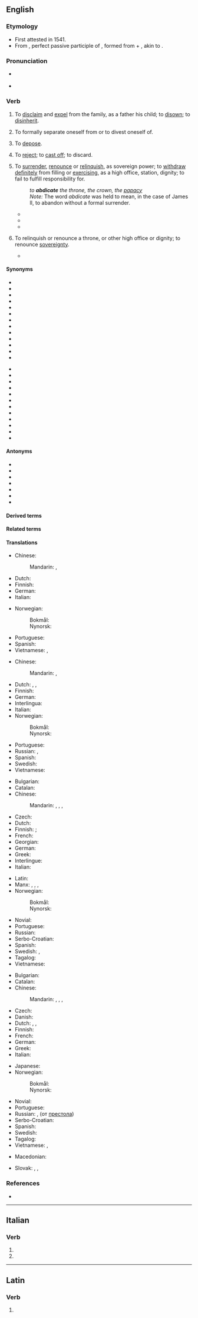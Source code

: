 ==English==

===Etymology===
{{root|en|ine-pro|*deyḱ-}}
* First attested in 1541.
* From {{der|en|la|abdicātus||renounced}}, perfect passive participle of {{m|la|abdicō||renounce, reject, disclaim}}, formed from {{m|la|ab||away}} + {{m|la|dicō||proclaim, dedicate, declare}}, akin to {{m|la|dīcō||say}}.

===Pronunciation===
* {{a|RP}} {{IPA|en|/ˈæb.dɪˌkeɪt/}}
* {{audio|en|En-us-abdicate.ogg|Audio (US)}}

===Verb===
{{en-verb}}

# {{lb|en|transitive|obsolete}} To [[disclaim]] and [[expel]] from the family, as a father his child; to [[disown]]; to [[disinherit]]. {{defdate|Attested from the mid 16<sup>th</sup> century until the early 19<sup>th</sup> century.}}
# {{lb|en|transitive|reflexive|obsolete}} To formally separate oneself from or to divest oneself of. {{defdate|First attested from the mid 16<sup>th</sup> century until the late 17<sup>th</sup> century.}}
# {{lb|en|transitive|obsolete}} To [[depose]]. {{defdate|Attested from the early 17<sup>th</sup> century until the late 18<sup>th</sup> century.}}
# {{lb|en|transitive|obsolete}} To [[reject]]; to [[cast off]]; to discard. {{defdate|Attested from the mid 16<sup>th</sup> century until the late 17<sup>th</sup> century.}}
#: {{rfquotek|en|Bishop Hall}}
# {{lb|en|transitive}} To [[surrender]], [[renounce]] or [[relinquish]], as sovereign power; to [[withdraw]] [[definitely]] from filling or [[exercising]], as a high office, station, dignity; to fail to fulfill responsibility for. {{defdate|First attested in the mid 17<sup>th</sup> century.}}
#: ''to '''abdicate''' the throne, the crown, the [[papacy]]''
#: ''Note:'' The word ''abdicate'' was held to mean, in the case of James II, to abandon without a formal surrender.
#* {{quote-book|en|year=1776|author=Edward Gibbon|passage=The cross-bearers '''abdicated''' their service.|title=The History of the Decline and Fall of the Roman Empire}}
#* {{quote-book|en|author={{w|Edmund Burke}}|title=Reflections on the Revolution in France|year=1790|passage=He '''abdicates''' all right to be his own governor.}}
#* {{quote-book|en|title=History of England from the Fall of Wolsey to the Death of Elizabeth|author={{w|James Anthony Froude}}|year=1856|passage=The understanding '''abdicates''' its functions.}}
# {{lb|en|intransitive}} To relinquish or renounce a throne, or other high office or dignity; to renounce [[sovereignty]]. {{defdate|First attested in the early 18<sup>th</sup> century.}}
#* {{quote-book|en|author={{w|Edmund Burke}}|title=Reflections on the Revolution in France|year=1790|passage=Though a king may '''abdicate''' for his own person, he cannot '''abdicate''' for the monarchy.}}

====Synonyms====
{{rel-top|synonyms of "abdicate"}}
* {{l|en|abandon}}
* {{l|en|abjure}}
* {{l|en|cast aside}}
* {{l|en|cast off}}
* {{l|en|cede}}
* {{l|en|desert}}
* {{l|en|disinherit}}
* {{l|en|disown}}
* {{l|en|forego}}
* {{l|en|forsake}}
* {{l|en|give up}}
* {{l|en|quit}}
* {{l|en|refuse}}
{{rel-mid}}
* {{l|en|reject}}
* {{l|en|relent}}
* {{l|en|relinquish}}
* {{l|en|renounce}}
* {{l|en|repudiate}}
* {{l|en|resign}}
* {{l|en|retire}}
* {{l|en|stand down}}
* {{l|en|surrender}}
* {{l|en|vacate}}
* {{l|en|waive}}
* {{l|en|yield}}
{{rel-bottom}}

====Antonyms====
* {{l|en|claim}}
* {{l|en|grasp}}
* {{l|en|maintain}}
* {{l|en|occupy}}
* {{l|en|retain}}
* {{l|en|seize}}
* {{l|en|usurp}}

====Derived terms====
{{col3|en
|abdicable
|abdicant
|abdication
|abdicator
}}

====Related terms====
{{rootsee|en|deyḱ}}

====Translations====
{{trans-top-also|to disclaim and expel from family|disinherit}}
* Chinese:
*: Mandarin: {{t+|cmn|辭職|sc=Hani}}, {{t+|cmn|辞职|tr=cízhí|sc=Hani}}
* Dutch: {{t+|nl|onterven}}
* Finnish: {{t+|fi|hylätä}}
* German: {{t+|de|ausstoßen}}
* Italian: {{t+|it|abdicare}}
{{trans-mid}}
* Norwegian:
*: Bokmål: {{t|no|fornekte}}
*: Nynorsk: {{t|nn|fornekte}}
* Portuguese: {{t|pt|deserdar}}
* Spanish: {{t+|es|abdicar}}
* Vietnamese: {{t+|vi|từ bỏ}}, {{t+|vi|bỏ}}
{{trans-bottom}}

{{trans-top|to formally separate oneself from or to divest oneself of}}
{{trans-mid}}
{{trans-bottom}}

{{trans-see|to depose|depose}}

{{trans-top|to reject, cast off, discard}}
* Chinese:
*: Mandarin: {{t+|cmn|拒絕|sc=Hani}}, {{t+|cmn|拒绝|tr=jùjué|sc=Hani}}
* Dutch: {{t+|nl|weigeren}}, {{t+|nl|afwijzen}}, {{t+|nl|verstoten}}
* Finnish: {{t+|fi|hylätä}}
* German: {{t+|de|verweigern}}
* Interlingua: {{t|ia|abdicar}}
* Italian: {{t+|it|abdicare}}
* Norwegian:
*: Bokmål: {{t|no|avvise}}
*: Nynorsk: {{t|nn|avvise}}
{{trans-mid}}
* Portuguese: {{t+|pt|abdicar}}
* Russian: {{t+|ru|отка́зываться|impf}}, {{t+|ru|отказа́ться|pf}}
* Spanish: {{t+|es|abdicar}}
* Swedish: {{t+|sv|avvisa}}
* Vietnamese: {{t+|vi|từ bỏ}}
{{trans-bottom}}

{{trans-top|to surrender or relinquish as sovereign power; to withdraw from filling or exercising}}
* Bulgarian: {{t|bg|отказвам се от}}
* Catalan: {{t+|ca|abdicar}}
* Chinese:
*: Mandarin: {{qualifier|give up throne}} {{t+|cmn|禪讓|sc=Hani}}, {{t+|cmn|禅让|tr=shànràng|sc=Hani}}, {{qualifier|leave any position}} {{t+|cmn|退位|tr=tuìwèi|sc=Hani}}, {{t+|cmn|退出|tr=tuìchū|sc=Hani}}
* Czech: {{t+|cs|abdikovat}}
* Dutch: {{t|nl|afstand doen|alt=afstand doen van}}
* Finnish: {{t|fi|[[luopua]] [[kruunusta]]}} {{q|give up throne}}; {{t|fi|[[erota]] [[virasta]], erota [[tehtävästä]]}} {{q|leave an office}}
* French: {{t+|fr|abdiquer}}
* Georgian: {{t|ka|გადადგომა}}
* German: {{t+|de|abdanken}}
* Greek: {{t+|el|αποποιούμαι}}
* Interlingue: {{t+|ie|abdicar}}
* Italian: {{t+|it|abdicare}}
{{trans-mid}}
* Latin: {{t+|la|abdicō}}
* Manx: {{t|gv|cur seose}}, {{t|gv|irree ass}} {{qualifier|post}}, {{t|gv|lhig voish}} {{qualifier|as right}}, {{t|gv|ceau|alt=ceau (jeh)}} {{qualifier|as responsibility, etc.}}
* Norwegian:
*: Bokmål: {{t|no|frasi seg}}
*: Nynorsk: {{t|nn|fråseie seg}}
* Novial: {{t|nov|abdika}}
* Portuguese: {{t+|pt|abdicar}}
* Russian: {{t|ru|[[слагать]] [[полномочие|полномочия]]}}
* Serbo-Croatian: {{t|sh|abdicírati|sc=Latn}}
* Spanish: {{t+|es|abdicar}}
* Swedish: {{t+|sv|ge upp}}, {{t+|sv|avsäga sig}}
* Tagalog: {{t|tl|magbitiw}}
* Vietnamese: {{t+|vi|từ bỏ}}
{{trans-bottom}}

{{trans-top|to renounce a throne or other high office}}
* Bulgarian: {{t+|bg|абдикирам}}
* Catalan: {{t+|ca|abdicar}}
* Chinese:
*: Mandarin: {{qualifier|give up throne}} {{t+|cmn|禪讓|sc=Hani}}, {{t+|cmn|禅让|tr=shànràng|sc=Hani}}, {{qualifier|leave any position}} {{t+|cmn|退位|tr=tuìwèi|sc=Hani}}, {{t+|cmn|退出|tr=tuìchū|sc=Hani}}
* Czech: {{t+|cs|abdikovat}}
* Danish: {{t+|da|abdicere}}
* Dutch: {{t+check|nl|aftreden}}, {{t-check|nl|[[troonsafstand]] [[doen]]}} <!-- was "[[troonsafstand]] [[doen]]" - assumed sum-of-parts; if an idiom, remove the wikilinks to the individual words. see [[User:Kephir/gadgets/xte#Translation_fixing]] -->, {{t+check|nl|abdiceren}}
* Finnish: {{t+|fi|luopua}}
* French: {{t+|fr|abdiquer}}
* German: {{t+|de|abdanken}}
* Greek: {{t+|el|παραιτούμαι}}
* Italian: {{t+|it|abdicare}}
{{trans-mid}}
* Japanese: {{t|ja|退位|tr=たいいする, taii suru|alt=退位する}}
* Norwegian:
*: Bokmål: {{t+|no|abdisere}}
*: Nynorsk: {{t|nn|abdisere}}
* Novial: {{t|nov|abdika}}
* Portuguese: {{t+|pt|abdicar}}
* Russian: {{t+|ru|отрека́ться|impf}}, {{t+|ru|отре́чься|pf}} (от [[престол]]а)
* Serbo-Croatian: {{t|sh|abdicírati}}
* Spanish: {{t+|es|abdicar}}
* Swedish: {{t+|sv|abdikera}}
* Tagalog: {{t|tl|magdimiti}} {{qualifier|formally}}
* Vietnamese: {{t+|vi|thoái vị}}, {{t|vi|từ ngôi}}
{{trans-bottom}}

{{checktrans-top}}
* Macedonian: {{t-check|mk|одкажува|alt=се одкажува}}
{{trans-mid}}
* Slovak: {{qualifier|úradu}} {{t-check|sk|vzdať|alt=vzdať sa}} <!-- was "[[vzdať]] sa" - assumed inflected form or vocalised spelling; please verify if linking is acceptable. see [[User:Kephir/gadgets/xte#Translation_fixing]] -->, {{t-check|sk|odstúpiť}}, {{t-check|sk|zriecť|alt=zriecť sa}} <!-- was "[[zriecť]] sa" - assumed inflected form or vocalised spelling; please verify if linking is acceptable. see [[User:Kephir/gadgets/xte#Translation_fixing]] -->
{{trans-bottom}}

===References===
* {{R:Webster 1913}}

----

==Italian==

===Verb===
{{head|it|verb form}}

# {{inflection of|it|abdicare||2|p|pres|indc}}
# {{inflection of|it|abdicare||2|p|impr}}

----

==Latin==

===Verb===
{{la-verb-form|abdicāte}}

# {{inflection of|la|abdicō||2|p|pres|actv|impr}}
